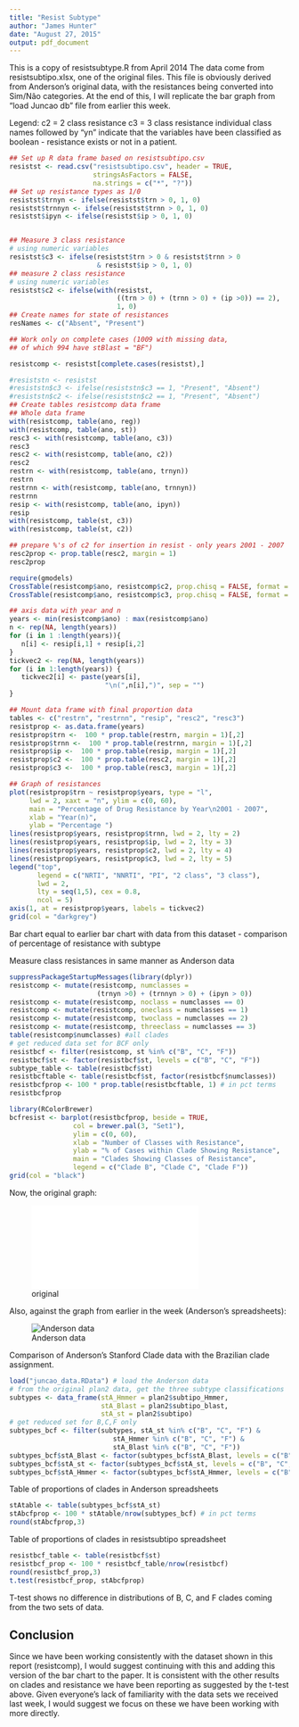 ```yaml
---
title: "Resist Subtype"
author: "James Hunter"
date: "August 27, 2015"
output: pdf_document
---
```

This is a copy of resistsubtype.R from April 2014
The data come from resistsubtipo.xlsx, one of the original files. This file is obviously derived from Anderson's original data, with the resistances being converted into Sim/Não categories. At the end of this, I will replicate the bar graph from "load Juncao db" file from earlier this week.

Legend:
c2 = 2 class resistance
c3 = 3 class resistance
individual class names followed by "yn" indicate that the variables have been classified as boolean - resistance exists or not in a patient.

```r
## Set up R data frame based on resistsubtipo.csv
resistst <- read.csv("resistsubtipo.csv", header = TRUE, 
                     stringsAsFactors = FALSE,
                     na.strings = c("*", "?"))
## Set up resistance types as 1/0
resistst$trnyn <- ifelse(resistst$trn > 0, 1, 0)
resistst$trnnyn <- ifelse(resistst$trnn > 0, 1, 0)
resistst$ipyn <- ifelse(resistst$ip > 0, 1, 0)


## Measure 3 class resistance
# using numeric variables
resistst$c3 <- ifelse(resistst$trn > 0 & resistst$trnn > 0
                      & resistst$ip > 0, 1, 0)
## measure 2 class resistance
# using numeric variables
resistst$c2 <- ifelse(with(resistst,
                           ((trn > 0) + (trnn > 0) + (ip >0)) == 2),
                           1, 0)
## Create names for state of resistances
resNames <- c("Absent", "Present")

## Work only on complete cases (1009 with missing data, 
## of which 994 have stBlast = "BF")

resistcomp <- resistst[complete.cases(resistst),]

#resiststn <- resistst
#resiststn$c3 <- ifelse(resiststn$c3 == 1, "Present", "Absent")
#resiststn$c2 <- ifelse(resiststn$c2 == 1, "Present", "Absent")
## Create tables resistcomp data frame
## Whole data frame
with(resistcomp, table(ano, reg))
with(resistcomp, table(ano, st))
resc3 <- with(resistcomp, table(ano, c3))
resc3
resc2 <- with(resistcomp, table(ano, c2))
resc2
restrn <- with(resistcomp, table(ano, trnyn))
restrn
restrnn <- with(resistcomp, table(ano, trnnyn))
restrnn
resip <- with(resistcomp, table(ano, ipyn))
resip
with(resistcomp, table(st, c3))
with(resistcomp, table(st, c2))

## prepare %'s of c2 for insertion in resist - only years 2001 - 2007
resc2prop <- prop.table(resc2, margin = 1)
resc2prop

require(gmodels)
CrossTable(resistcomp$ano, resistcomp$c2, prop.chisq = FALSE, format = "SPSS")
CrossTable(resistcomp$ano, resistcomp$c3, prop.chisq = FALSE, format = "SPSS")

## axis data with year and n
years <- min(resistcomp$ano) : max(resistcomp$ano)
n <- rep(NA, length(years))
for (i in 1 :length(years)){
   n[i] <- resip[i,1] + resip[i,2]
}
tickvec2 <- rep(NA, length(years))
for (i in 1:length(years)) {
   tickvec2[i] <- paste(years[i], 
                        "\n(",n[i],")", sep = "")
}

## Mount data frame with final proportion data
tables <- c("restrn", "restrnn", "resip", "resc2", "resc3")
resistprop <- as.data.frame(years)
resistprop$trn <-  100 * prop.table(restrn, margin = 1)[,2]
resistprop$trnn <-  100 * prop.table(restrnn, margin = 1)[,2]
resistprop$ip <-  100 * prop.table(resip, margin = 1)[,2]
resistprop$c2 <-  100 * prop.table(resc2, margin = 1)[,2]
resistprop$c3 <-  100 * prop.table(resc3, margin = 1)[,2]

## Graph of resistances
plot(resistprop$trn ~ resistprop$years, type = "l",
     lwd = 2, xaxt = "n", ylim = c(0, 60),
     main = "Percentage of Drug Resistance by Year\n2001 - 2007",
     xlab = "Year(n)",
     ylab = "Percentage ")
lines(resistprop$years, resistprop$trnn, lwd = 2, lty = 2)
lines(resistprop$years, resistprop$ip, lwd = 2, lty = 3)
lines(resistprop$years, resistprop$c2, lwd = 2, lty = 4)
lines(resistprop$years, resistprop$c3, lwd = 2, lty = 5)
legend("top", 
       legend = c("NRTI", "NNRTI", "PI", "2 class", "3 class"),
       lwd = 2,
       lty = seq(1,5), cex = 0.8, 
       ncol = 5)
axis(1, at = resistprop$years, labels = tickvec2)
grid(col = "darkgrey")
```

Bar chart equal to earlier bar chart with data from this dataset - comparison of percentage of resistance with subtype

Measure class resistances in same manner as Anderson data

```r
suppressPackageStartupMessages(library(dplyr))
resistcomp <- mutate(resistcomp, numclasses = 
                      (trnyn >0) + (trnnyn > 0) + (ipyn > 0))
resistcomp <- mutate(resistcomp, noclass = numclasses == 0)
resistcomp <- mutate(resistcomp, oneclass = numclasses == 1)
resistcomp <- mutate(resistcomp, twoclass = numclasses == 2)
resistcomp <- mutate(resistcomp, threeclass = numclasses == 3)
table(resistcomp$numclasses) #all clades
# get reduced data set for BCF only
resistbcf <- filter(resistcomp, st %in% c("B", "C", "F"))
resistbcf$st <- factor(resistbcf$st, levels = c("B", "C", "F"))
subtype_table <- table(resistbcf$st)
resistbcftable <- table(resistbcf$st, factor(resistbcf$numclasses))
resistbcfprop <- 100 * prop.table(resistbcftable, 1) # in pct terms
resistbcfprop
```

```r
library(RColorBrewer)
bcfresist <- barplot(resistbcfprop, beside = TRUE,
                col = brewer.pal(3, "Set1"),
                ylim = c(0, 60),
                xlab = "Number of Classes with Resistance",
                ylab = "% of Cases within Clade Showing Resistance",
                main = "Clades Showing Classes of Resistance",
                legend = c("Clade B", "Clade C", "Clade F"))
grid(col = "black")

```

Now, the original graph:

![original](drug class and resistance.pptx.pdf)

Also, against the graph from earlier in the week (Anderson's spreadsheets):

![Anderson data](Anderson resist clade data.tiff)

Comparison of Anderson's Stanford Clade data with the Brazilian clade assignment.

```r
load("juncao_data.RData") # load the Anderson data
# from the original plan2 data, get the three subtype classifications
subtypes <- data_frame(stA_Hmmer = plan2$subtipo_Hmmer,
                       stA_Blast = plan2$subtipo_blast,
                       stA_st = plan2$subtipo)
# get reduced set for B,C,F only
subtypes_bcf <- filter(subtypes, stA_st %in% c("B", "C", "F") & 
                          stA_Hmmer %in% c("B", "C", "F") & 
                          stA_Blast %in% c("B", "C", "F"))
subtypes_bcf$stA_Blast <- factor(subtypes_bcf$stA_Blast, levels = c("B", "C", "F"))
subtypes_bcf$stA_st <- factor(subtypes_bcf$stA_st, levels = c("B", "C", "F"))
subtypes_bcf$stA_Hmmer <- factor(subtypes_bcf$stA_Hmmer, levels = c("B", "C", "F"))
```
Table of proportions of clades in Anderson spreadsheets
```r
stAtable <- table(subtypes_bcf$stA_st)
stAbcfprop <- 100 * stAtable/nrow(subtypes_bcf) # in pct terms
round(stAbcfprop,3)
```

Table of proportions of clades in resistsubtipo spreadsheet

```r
resistbcf_table <- table(resistbcf$st)
resistbcf_prop <- 100 * resistbcf_table/nrow(resistbcf)
round(resistbcf_prop,3)
t.test(resistbcf_prop, stAbcfprop)

```

T-test shows no difference in distributions of B, C, and F clades coming from the two sets of data. 

Conclusion
----------
Since we have been working consistently with the dataset shown in this report (resistcomp), I would suggest continuing with this and adding this version of the bar chart to the paper. It is consistent with the other results on clades and resistance we have been reporting as suggested by the t-test above. Given everyone's lack of familiarity with the data sets we received last week, I would suggest we focus on these we have been working with more directly.